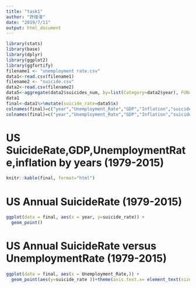 ---
title: "task1"
author: "許煌浚"
date: "2019/7/11"
output: html_document
---

```{r setup, include=FALSE}
library(stats)
library(base)
library(dplyr)
library(ggplot2)
library(ggfortify)
filename1 <- "unemployment rate.csv"
data1<-read.csv(filename1)
filename2 <- "suicide.csv"
data2<-read.csv(filename2)
data5<-aggregate(data2$suicides_num, by=list(Category=data2$year), FUN=sum)/aggregate(data2$population, by=list(Category=data2$year), FUN=sum)
data1
final<-data1%>%mutate(suicide_rate=data5$x)
colnames(final)=c("year","Unemployment_Rate","GDP","Inflation","suicide_rate")
colnames(final)=c("year","Unemployment_Rate","GDP","Inflation","suicide_rate")
```

# US SuicideRate,GDP,UnemploymentRate,inflation by years (1979-2015)

```{r}
knitr::kable(final, format="html")
```

# US Annual SuicideRate (1979-2015)

```{r}
ggplot(data = final, aes(x = year, y=suicide_rate)) +
  geom_point()
```  
  
# US Annual SuicideRate versus UnemploymentRate (1979-2015)
  
```{r}
ggplot(data = final, aes(x = Unemployment_Rate,)) +
  geom_point(aes(y=suicide_rate ))+theme(axis.text.x= element_text(size=7, family="myFont", color="black", face= "bold", vjust=0.5, hjust=0.5))
```

